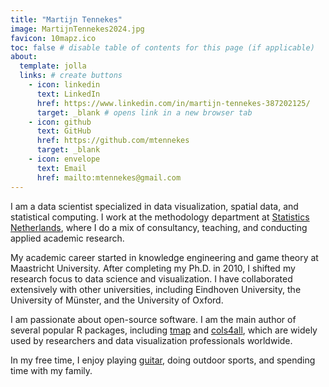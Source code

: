 ```yaml
---
title: "Martijn Tennekes"
image: MartijnTennekes2024.jpg
favicon: 10mapz.ico
toc: false # disable table of contents for this page (if applicable)
about: 
  template: jolla 
  links: # create buttons
    - icon: linkedin
      text: LinkedIn
      href: https://www.linkedin.com/in/martijn-tennekes-387202125/
      target: _blank # opens link in a new browser tab
    - icon: github
      text: GitHub
      href: https://github.com/mtennekes
      target: _blank
    - icon: envelope
      text: Email
      href: mailto:mtennekes@gmail.com
---
```



I am a data scientist specialized in data visualization, spatial data, and statistical computing. I work at the methodology department at [Statistics Netherlands](https://www.cbs.nl/en-gb/), where I do a mix of consultancy, teaching, and conducting applied academic research.

My academic career started in knowledge engineering and game theory at Maastricht University. After completing my Ph.D. in 2010, I shifted my research focus to data science and visualization. I have collaborated extensively with other universities, including Eindhoven University, the University of Münster, and the University of Oxford.

I am passionate about open-source software. I am the main author of several popular R packages, including [tmap](https://r-tmap.github.io/tmap/) and [cols4all](https://cols4all.github.io/cols4all-R/), which are widely used by researchers and data visualization professionals worldwide.

In my free time, I enjoy playing [guitar](https://open.spotify.com/artist/1r0UM2CTI9nvqjsXN5ihNa), doing outdoor sports, and spending time with my family.
